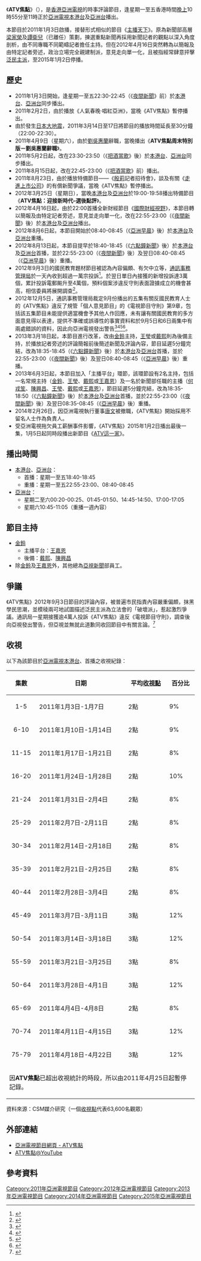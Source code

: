 {{亞視節目
|名稱     = ATV焦點<br/>{{lang|en|ATV Focus}}
|圖片     = [[File:ATV_Focus_201209.jpg|300px]]
|類型     = 時事節目
|主持     = [[金鈴_(拍賣師)|金　鈴]]、[[王嘉恩|王嘉恩]]、[[戴熙_(主持人)|戴　熙]]、[[陳興昌|陳興昌]]<br/>撰寫：[[褚簡寧|褚簡寧]]、[[黃思鐸|黃思鐸]]、[[沈言|沈　言]]等
|旁白     = [[王嘉恩|王嘉恩]]
|地區     = {{HKG}}
|語言     = [[粵語|粵語]]
|集數     = 
|監製     = 
|每集長     = 5分鐘<br/>
|頻道       =
|電視網     = [[本港台|本港台]]<br/>[[亞洲電視亞洲台|亞洲台]]
|電視臺     =
|視頻制式   = {{lang|en|SDTV 576i}} [[16:9|16:9]](標清)<br/>([[亞洲電視亞洲台|亞洲台]]則增線至{{lang|en|HDTV 1080i}})
|aTV-11首播日期 = 2011年1月3日-2015年1月2日
|aTV-11播出時間 = 逢星期一至五 18:40-18:45、22:55-23:00
|aTV-12播出日期 = 2011年1月3日-2015年1月2日
|aTV-12播出時間 = 逢星期一至五 18:40-18:45、22:55-23:00
|官方網站 = https://web.archive.org/web/20160304201538/http://www.hkatv.com/zh-hk/pages/46/
}}
《'''ATV焦點'''》（{{lang-en|ATV Focus}}），是[[香港|香港]][[亞洲電視|亞洲電視]]的時事評論節目，逢星期一至五香港時間[[晚上|晚上]]10時55分至11時正於[[亞洲電視|亞洲電視]][[本港台|本港台]]及[[亞洲電視亞洲台|亞洲台]]播出。

本節目於2011年1月3日啟播，接替形式相似的節目《[[主播天下|主播天下]]》。原為新聞部高層[[梁家榮_(傳媒工作者)|梁家榮]]及[[譚衛兒|譚衛兒]]（已離任）策劃，揀選重點新聞再採用新聞記者的觀點以深入角度剖析，由不同專職不同範疇記者擔任主持。但在2012年4月16日突然轉為以簡報及由特定記者旁述，政治立場完全親建制派，意見走向單一化，且被指經常肆意抨擊[[泛民主派|泛民主派]]，至2015年1月2日停播。

==歷史==
* 2011年1月3日開始，逢星期一至五22:30-22:45（《[[亞洲電視夜間新聞|夜間新聞]]》前）於[[本港台|本港台]]、[[亞洲電視亞洲台|亞洲台]]同步播出。
* 2011年2月2日，由於播放《人氣春晚‧唱紅亞洲》，當晚《ATV焦點》暫停播出。
* 由於發生[[2011年日本東北地方太平洋近海地震|日本大地震]]，2011年3月14日至17日將節目的播放時間延長至30分鐘（22:00-22:30）。
* 2011年4月9日（星期六），由於[[劉吳惠蘭|劉吳惠蘭]]辭職，當晚播出《'''ATV焦點周末特別版－劉吳惠蘭辭職'''》。
* 2011年5月2日起，改在23:30-23:50（《[[把酒當歌|把酒當歌]]》後）於[[本港台|本港台]]、[[亞洲電視亞洲台|亞洲台]]同步播出。
* 2011年8月15日起，改在22:45-23:00（《[[把酒當歌|把酒當歌]]》前）播出。
* 2011年8月23日，由於播放特備節目——《[[殷莉|殷莉]]記者招待會》，談及有關《[[走進上市公司|走進上市公司]]》的有償新聞爭議，當晚《ATV焦點》暫停播出。
* 2012年3月25日（星期日），當晚[[本港台|本港台]]及[[亞洲電視亞洲台|亞洲台]]於19:00-19:58播出特備節目《'''ATV焦點：迎接新時代–選後點評'''》。
* 2012年4月16日起，由於22:00首播全新財經節目《[[國際財經視野|國際財經視野]]》，本節目轉以簡報及由特定記者旁述，意見並走向單一化，改在22:55-23:00（《[[夜間新聞|夜間新聞]]》後）於[[本港台|本港台]]及[[亞洲電視亞洲台|亞洲台]]播出。
* 2012年8月6日起，本節目開始於08:40-08:45（《[[亞洲早晨|亞洲早晨]]》後）於[[本港台|本港台]]及[[亞洲電視亞洲台|亞洲台]]重播。
* 2012年8月13日起，本節目提早於18:40-18:45（《[[六點鐘新聞|六點鐘新聞]]》後）於[[本港台|本港台]]及[[亞洲電視亞洲台|亞洲台]]首播，並於22:55-23:00（《[[夜間新聞|夜間新聞]]》後）及翌日08:40-08:45（《[[亞洲早晨|亞洲早晨]]》後）重播。
* 2012年9月3日的國民教育題材節目被認為內容偏頗、有欠中立等，[[通訊事務管理局|通訊事務管理局]]於一天內收到超過一萬宗投訴<ref>{{cite news|url=http://www.881903.com/Page/ZH-TW/newsdetail.aspx?ItemId=555558&csid=261_341|title=通訊局收逾萬電郵估計大部分投訴《ATV焦點》|accessdate=2012-09-04|archive-date=2012-09-09|archive-url=https://web.archive.org/web/20120909000333/http://www.881903.com/Page/ZH-TW/newsdetail.aspx?ItemId=555558&csid=261_341|dead-url=no}}</ref>。於翌日單日內接獲的新增投訴達3萬個，累計投訴電郵飈升至4萬個，預料個案涉違反守則表面證據成立的機會甚高，相信委員將展開調查<ref>{{cite news|url=http://hk.news.yahoo.com/亞視招4萬投訴-通訊局明跟進-料違反守則表證成立-211909697.html|title=亞視招4萬投訴 通訊局明跟進 料違反守則表證成立|deadurl=yes|archiveurl=https://web.archive.org/web/20120907233201/http://hk.news.yahoo.com/%E4%BA%9E%E8%A6%96%E6%8B%9B4%E8%90%AC%E6%8A%95%E8%A8%B4-%E9%80%9A%E8%A8%8A%E5%B1%80%E6%98%8E%E8%B7%9F%E9%80%B2-%E6%96%99%E9%81%95%E5%8F%8D%E5%AE%88%E5%89%87%E8%A1%A8%E8%AD%89%E6%88%90%E7%AB%8B-211909697.html|archivedate=2012-09-07|accessdate=2012-09-06}}</ref>。
* 2012年12月5日，通訊事務管理局裁定9月份播出的五集有關反國民教育人士的《ATV焦點》違反了規管「個人意見節目」的《電視節目守則》第9章，包括該五集節目未能提供適當機會予其他人作回應，未有讓有關國民教育的多方面意見得以表達，提供不準確或誤導性的事實資料和於9月5日和6日兩集中有兩處錯誤的資料，因此向亞洲電視發出警告<ref>{{cite news |url=http://www.news.gov.hk/tc/categories/finance/html/2012/12/20121205_200704.shtml |title=「ATV焦點」違節目守則 |work=香港政府新聞網 |date=2012-12-05 |accessdate=2012-12-07 |language=zh-hant |deadurl=yes |archiveurl=https://web.archive.org/web/20121214092711/http://www.news.gov.hk/tc/categories/finance/html/2012/12/20121205_200704.shtml |archivedate=2012-12-14 }}</ref><ref>{{cite news|url=http://www.rthk.org.hk/rthk/news/expressnews/20121205/news_20121205_55_887516.htm|title=ATV焦點違節目守則 通訊局發警告|work=[[香港電台|香港電台]]新聞主頁|date=2012-12-05|accessdate=2012-12-07|language=zh-hant|deadurl=yes|archiveurl=https://web.archive.org/web/20121208053403/http://www.rthk.org.hk/rthk/news/expressnews/20121205/news_20121205_55_887516.htm|archivedate=2012-12-08}}</ref><ref>{{cite news|url=http://www.am730.com.hk/article.php?article=133142&d=1913|title=通訊局接4.2萬宗投訴 《ATV焦點》涉誤導遭警告|work=[[AM730|AM730]]|date=2012-12-06|accessdate=2012-12-07|language=zh-hant|archive-date=2015-04-02|archive-url=https://web.archive.org/web/20150402102526/http://www.am730.com.hk/article.php?article=133142&d=1913|dead-url=no}}</ref><ref>{{cite news|url=http://www.coms-auth.hk/tc/media_focus/press_releases/index_id_233.html|title=通訊局就亞視電視節目「ATV 焦點」違反電視節目守則的規定作出裁決|work=[[通訊事務管理局|通訊事務管理局]]新聞公報|date=2012-12-05|accessdate=2012-12-12|language=zh-hant|archive-date=2013-10-20|archive-url=https://web.archive.org/web/20131020013208/http://www.coms-auth.hk/tc/media_focus/press_releases/index_id_233.html|dead-url=no}}</ref>。
* 2013年3月18日起，本節目進行改革，改由[[金鈴_(拍賣師)|金鈴]]主持，[[王瑩|王瑩]]或[[戴熙|戴熙]]則為後備主持，於播放記者旁述的評論簡報前後簡述新聞及評論內容，節目延遲5分鐘完結，改為18:35-18:45（《[[六點鐘新聞|六點鐘新聞]]》後）於[[本港台|本港台]]及[[亞洲電視亞洲台|亞洲台]]首播，並於22:55-23:00（《[[夜間新聞|夜間新聞]]》後）及翌日08:40-08:45（《[[亞洲早晨|亞洲早晨]]》後）重播。
* 2013年6月3日起，本節目加入「主播平台」環節，該環節設有2名主持，包括一名常規主持（[[金鈴_(拍賣師)|金鈴]]、[[王瑩|王瑩]]、[[戴熙|戴熙]]或[[王嘉恩|王嘉恩]]）及一名於新聞部任職的主播（[[何戎笙|何戎笙]]、[[陳興昌|陳興昌]]、[[王瑩|王瑩]]、[[戴熙|戴熙]]或[[王嘉恩|王嘉恩]]），節目延遲5分鐘完結，改為18:35-18:50（《[[六點鐘新聞|六點鐘新聞]]》後）於[[本港台|本港台]]及[[亞洲電視亞洲台|亞洲台]]首播，並於22:55-23:00（《[[夜間新聞|夜間新聞]]》後）及翌日08:35-08:45（《[[亞洲早晨|亞洲早晨]]》後）重播。
* 2014年2月26日，因亞洲電視執行董事[[雷競斌|唐文]]被撤職，《ATV焦點》開始採用不留名人士作為負責人。<!--http://news.sina.com.hk/news/20140303/-2-3202614/1.html-->
* 受亞洲電視拖欠員工薪酬事件影響，《ATV焦點》2015年1月2日播出最後一集，1月5日起同時段播出新節目《[[ATV這一家|ATV這一家]]》。

==播出時間==
*[[本港台|本港台]]、[[亞洲電視亞洲台|亞洲台]]：
**首播：星期一至五18:40-18:45
**重播：星期一至五22:55-23:00、08:40-08:45
*[[亞洲電視亞洲台|亞洲台]]：
**星期二至六00:20-00:25、01:45-01:50、14:45-14:50、17:00-17:05
**星期六10:45-11:05（重播一週內容）

==節目主持==
* [[金鈴_(拍賣師)|金鈴]]
** 主播平台：[[王嘉恩|王嘉恩]]
** 後備：[[戴熙|戴熙]]、[[陳興昌|陳興昌]]
* 除[[金鈴|金鈴]]及[[王嘉恩|王嘉恩]]外，其他總為[[亞視新聞|亞視新聞]]部員工。

==爭議==
{{main|ATV焦点抹黑争议}}
《ATV焦點》2012年9月3日節目的評論內容，被普遍市民指責內容嚴重偏頗，抹黑學民思潮，並模稜兩可地試圖描述泛民主派為立法會的「破壞派」，惹起激烈爭議。通訊局一星期接獲逾4萬人投訴《ATV焦點》違反《電視節目守則》，調查後向亞視發出警告，但亞視並無就此道歉同收回節目中有關言論。<ref>{{cite news|url=http://hk.news.yahoo.com/hk.news.yahoo.com/亞視招4萬投訴-通訊局明跟進-料違反守則表證成立-211909697.html|title=亞視招4萬投訴 通訊局明跟進 料違反守則表證成立}}{{dead link|date=2017年11月 |bot=InternetArchiveBot |fix-attempted=yes }}</ref>

==收視==
以下為該節目於[[亞洲電視|亞洲電視]][[本港台|本港台]]、首播之收視紀錄：
{|class=wikitable
!集數!!日期!!平均[[收視點|收視點]]!!百分比
|-
|align=center|1-5||2011年1月3日-1月7日||2點||9%
|-
|align=center|6-10||2011年1月10日-1月14日||2點||9%
|-
|align=center|11-15||2011年1月17日-1月21日||2點||8%
|-
|align=center|16-20||2011年1月24日-1月28日||2點||10%
|-
|align=center|21-24||2011年1月31日-2月4日||2點||8%
|-
|align=center|25-29||2011年2月7日-2月11日||2點||8%
|-
|align=center|30-34||2011年2月14日-2月18日||2點||8%
|-
|align=center|35-39||2011年2月21日-2月25日||2點||8%
|-
|align=center|40-44||2011年2月28日-3月4日||2點||8%
|-
|align=center|45-49||2011年3月7日-3月11日||3點||12%
|-
|align=center|50-54||2011年3月14日-3月18日||3點||12%
|-
|align=center|55-59||2011年3月21日-3月25日||3點||8%
|-
|align=center|50-64||2011年3月28日-4月1日||3點||12%
|-
|align=center|65-69||2011年4月4日-4月8日||2點||8%
|-
|align=center|70-74||2011年4月11日-4月15日||3點||12%
|-
|align=center|75-79||2011年4月18日-4月22日||3點||12%
|-
|colspan="4"|因'''ATV焦點'''已超出收視統計的時段，所以由2011年4月25日起暫停記錄。
|}
資料來源：CSM媒介研究（一個[[收視點|收視點]]代表63,600名觀眾）

==外部連結==
*[https://web.archive.org/web/20160304123452/http://www.hkatv.com/zh-hk/pages/46/ATV%E7%84%A6%E9%BB%9E 亞洲電視節目網頁 - ATV焦點]
*[https://www.youtube.com/playlist?list=PLfx9GiIaT20Kk1cTvzHq1Y4xFTNxGBuZx ATV焦點@YouTube]{{Wayback|url=https://www.youtube.com/playlist?list=PLfx9GiIaT20Kk1cTvzHq1Y4xFTNxGBuZx |date=20190215114457 }}

==參考資料==
{{Reflist|30em}}
{{亞洲電視新聞節目列表}}

[[Category:2011年亞洲電視節目|Category:2011年亞洲電視節目]]
[[Category:2012年亞洲電視節目|Category:2012年亞洲電視節目]]
[[Category:2013年亞洲電視節目|Category:2013年亞洲電視節目]]
[[Category:2014年亞洲電視節目|Category:2014年亞洲電視節目]]
[[Category:2015年亞洲電視節目|Category:2015年亞洲電視節目]]